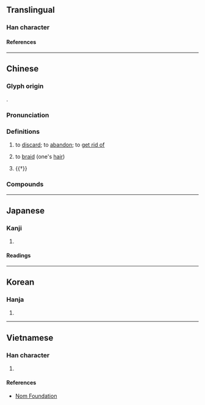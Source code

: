 {{also|摈}}
{{character info/new}}
==Translingual==

===Han character===
{{Han char|rn=64|rad=手|as=14|sn=17|four=53086|canj=QJMC|ids=⿰扌賓}}

====References====
{{Han ref|kx=0460.270|dkj=12880|dj=0810.040|hdz=31977.020|uh=64EF}}

----

==Chinese==
{{zh-forms|s=摈}}

===Glyph origin===
{{Han etym}}
{{Han compound|手|賓|ls=psc|t1=hand|c1=s|c2=p}}.

===Pronunciation===
{{zh-pron
|m=bìn
|c=ban3
|mc=y
|oc=y
|cat=v
}}

===Definitions===
{{zh-hanzi}}

# {{lb|zh|literary}} to [[discard]]; to [[abandon]]; to [[get rid of]]
# {{lb|zh|Cantonese}} to [[braid]] (one's [[hair]])
# {{†}} {{zh-alt-form|儐|to [[entertain]] [[guest]]s}}

===Compounds===
{{zh-der|擯相|擯落|排擯|擯斥|擯黜|擯除|擯棄}}

----

==Japanese==

===Kanji===
{{ja-kanji|grade=|rs=手14}}

# {{rfdef|ja|sort=手14}}

====Readings====
{{ja-readings
|on=ひん
|kun=しりぞける
}}

----

==Korean==

===Hanja===
{{ko-hanja|빈}}

# {{rfdef|ko|sort=手14}}

----

==Vietnamese==

===Han character===
{{vi-readings|rs=手14|reading=tấn}}

# {{rfdef|vi|sort=手14}}

====References====
* [http://nomfoundation.org/common/nom_details.php?codepoint=64ef Nom Foundation]